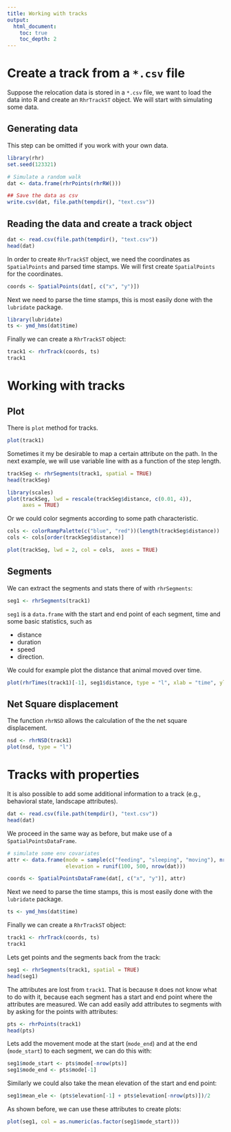 ```yaml
---
title: Working with tracks
output: 
  html_document:
    toc: true
    toc_depth: 2
---
```



# Create a track from a `*.csv` file

Suppose the relocation data is stored in a `*.csv` file, we want to load the data into R and create an `RhrTrackST` object. We will start with simulating some data.

## Generating data

This step can be omitted if you work with your own data.

```r
library(rhr)
set.seed(123321)

# Simulate a random walk
dat <- data.frame(rhrPoints(rhrRW()))

## Save the data as csv
write.csv(dat, file.path(tempdir(), "text.csv"))
```

## Reading the data and create a track object


```r
dat <- read.csv(file.path(tempdir(), "text.csv"))
head(dat)
```

In order to create `RhrTrackST` object, we need the coordinates as `SpatialPoints` and parsed time stamps. We will first create `SpatialPoints` for the coordinates.

```r
coords <- SpatialPoints(dat[, c("x", "y")])
```

Next we need to parse the time stamps, this is most easily done with the `lubridate` package.

```r
library(lubridate)
ts <- ymd_hms(dat$time)
```

Finally we can create a `RhrTrackST` object:

```r
track1 <- rhrTrack(coords, ts)
track1
```


# Working with tracks

## Plot

There is `plot` method for tracks.

```r
plot(track1)
```

Sometimes it my be desirable to map a certain attribute on the path. In the next example, we will use variable line with as a function of the step length. 

```r
trackSeg <- rhrSegments(track1, spatial = TRUE)
head(trackSeg)

library(scales)
plot(trackSeg, lwd = rescale(trackSeg$distance, c(0.01, 4)), 
     axes = TRUE)
```

Or we could color segments according to some path characteristic.

```r
cols <- colorRampPalette(c("blue", "red"))(length(trackSeg$distance))
cols <- cols[order(trackSeg$distance)]

plot(trackSeg, lwd = 2, col = cols,  axes = TRUE)
```


## Segments

We can extract the segments and stats there of with `rhrSegments`:

```r
seg1 <- rhrSegments(track1)
```

`seg1` is a `data.frame` with the start and end point of each segment, time and some basic statistics, such as 

- distance
- duration
- speed 
- direction.

We could for example plot the distance that animal moved over time. 

```r
plot(rhrTimes(track1)[-1], seg1$distance, type = "l", xlab = "time", ylab = "movement distance")
```


## Net Square displacement

The function `rhrNSD` allows the calculation of the the net square displacement.

```r
nsd <- rhrNSD(track1)
plot(nsd, type = "l")
```

# Tracks with properties

It is also possible to add some additional information to a track (e.g., behavioral state, landscape attributes). 


```r
dat <- read.csv(file.path(tempdir(), "text.csv"))
head(dat)
```

We proceed in the same way as before, but make use of a `SpatialPointsDataFrame`. 


```r
# simulate some env covariates
attr <- data.frame(mode = sample(c("feeding", "sleeping", "moving"), nrow(dat), TRUE), 
                   elevation = runif(100, 500, nrow(dat)))

coords <- SpatialPointsDataFrame(dat[, c("x", "y")], attr)
```

Next we need to parse the time stamps, this is most easily done with the `lubridate` package.

```r
ts <- ymd_hms(dat$time)
```

Finally we can create a `RhrTrackST` object:

```r
track1 <- rhrTrack(coords, ts)
track1
```

Lets get points and the segments back from the track:

```r
seg1 <- rhrSegments(track1, spatial = TRUE)
head(seg1)
```

The attributes are lost from `track1`. That is because `R` does not know what to do with it, because each segment has a start and end point where the attributes are measured. We can add easily add attributes to segments with by asking for the points with attributes:

```r
pts <- rhrPoints(track1)
head(pts)
```

Lets add the movement mode at the start (`mode_end`) and at the end  (`mode_start`) to each segment, we can do this with:

```r
seg1$mode_start <- pts$mode[-nrow(pts)]
seg1$mode_end <- pts$mode[-1]
```

Similarly we could also take the mean elevation of the start and end point:

```r
seg1$mean_ele <- (pts$elevation[-1] + pts$elevation[-nrow(pts)])/2
```

As shown before, we can use these attributes to create plots:

```r
plot(seg1, col = as.numeric(as.factor(seg1$mode_start)))
```

